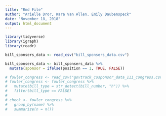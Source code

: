 ```yaml
---
title: "Rmd File"
author: "Arielle Dror, Kara Van Allen, Emily Daubenspeck"
date: "November 18, 2018"
output: html_document
---
```



```r
library(tidyverse)
library(igraph)
library(readr)

bill_sponsers_data <- read_csv("bill_sponsers_data.csv")

bill_sponsers_data <- bill_sponsers_data %>%
  mutate(sponsor = ifelse(position == 1, TRUE, FALSE))

# fowler_congress <- read_csv("govtrack_cosponsor_data_111_congress.csv")
# fowler_congress <- fowler_congress %>%
#   mutate(bill_type = str_detect(bill_number, "h")) %>%
#   filter(bill_type == FALSE)
# 
# check <- fowler_congress %>%
#   group_by(name) %>%
#   summarize(n = n())

```